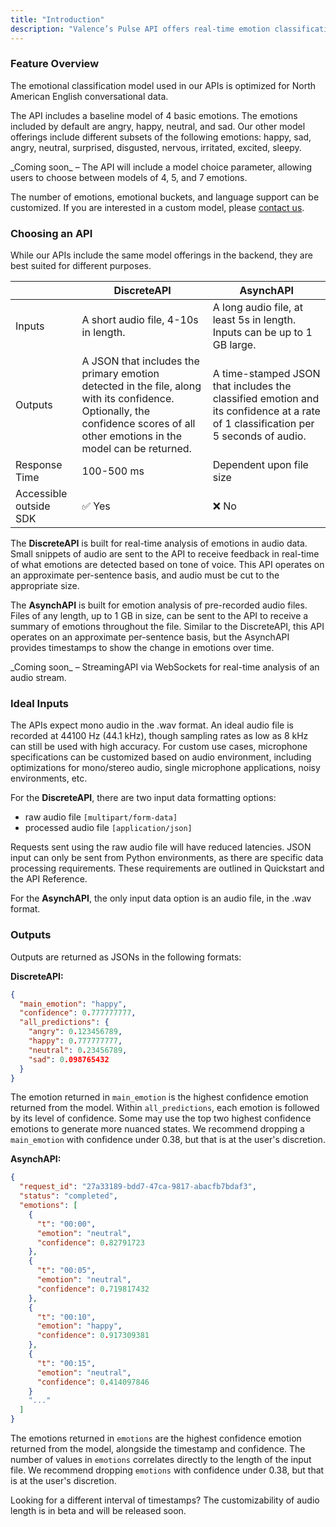 ```yaml
---
title: "Introduction"
description: "Valence’s Pulse API offers real-time emotion classification of audio data using our proprietary machine learning models. Below are additional details of capabilities and data specifications."
---
```


### Feature Overview

The emotional classification model used in our APIs is optimized for North American English conversational data.

The API includes a baseline model of 4 basic emotions. The emotions included by default are angry, happy, neutral, and sad. Our other model offerings include different subsets of the following emotions: happy, sad, angry, neutral, surprised, disgusted, nervous, irritated, excited, sleepy. 

<Note>
  _Coming soon_ – The API will include a model choice parameter, allowing users to choose between models of 4, 5, and 7 emotions.
</Note>

The number of emotions, emotional buckets, and language support can be customized. If you are interested in a custom model, please [<u>contact us</u>](https://www.valencevibrations.com/contact).

### Choosing an API

While our APIs include the same model offerings in the backend, they are best suited for different purposes.

|                        | DiscreteAPI                                                                                                                                                                     | AsynchAPI                                                                                                                         |
| ---------------------- | ------------------------------------------------------------------------------------------------------------------------------------------------------------------------------- | --------------------------------------------------------------------------------------------------------------------------------- |
| Inputs                 | A short audio file, 4-10s in length.                                                                                                                                            | A long audio file, at least 5s in length. Inputs can be up to 1 GB large.                                                         |
| Outputs                | A JSON that includes the primary emotion detected in the file, along with its confidence. Optionally, the confidence scores of all other emotions in the model can be returned. | A time-stamped JSON that includes the classified emotion and its confidence at a rate of 1 classification per 5 seconds of audio. |
| Response Time          | 100-500 ms                                                                                                                                                                      | Dependent upon file size                                                                                                          |
| Accessible outside SDK | ✅ Yes                                                                                                                                                                           | ❌ No                                                                                                                              |

The **DiscreteAPI** is built for real-time analysis of emotions in audio data. Small snippets of audio are sent to the API to receive feedback in real-time of what emotions are detected based on tone of voice. This API operates on an approximate per-sentence basis, and audio must be cut to the appropriate size.

The **AsynchAPI** is built for emotion analysis of pre-recorded audio files. Files of any length, up to 1 GB in size, can be sent to the API to receive a summary of emotions throughout the file. Similar to the DiscreteAPI, this API operates on an approximate per-sentence basis, but the AsynchAPI provides timestamps to show the change in emotions over time.

<Note>
  _Coming soon_ –  StreamingAPI via WebSockets for real-time analysis of an audio stream.
</Note>

### Ideal Inputs

The APIs expect mono audio in the .wav format. An ideal audio file is recorded at 44100 Hz (44.1 kHz), though sampling rates as low as 8 kHz can still be used with high accuracy. For custom use cases, microphone specifications can be customized based on audio environment, including optimizations for mono/stereo audio, single microphone applications, noisy environments, etc. 

For the **DiscreteAPI**, there are two input data formatting options:

- raw audio file `[multipart/form-data] `
- processed audio file `[application/json]`

Requests sent using the raw audio file will have reduced latencies. JSON input can only be sent from Python environments, as there are specific data processing requirements. These requirements are outlined in Quickstart and the API Reference.

For the **AsynchAPI**, the only input data option is an audio file, in the .wav format.

### Outputs

Outputs are returned as JSONs in the following formats: 

**DiscreteAPI:**

```json
{
  "main_emotion": "happy",
  "confidence": 0.777777777,
  "all_predictions": {
    "angry": 0.123456789,
    "happy": 0.777777777,
    "neutral": 0.23456789,
    "sad": 0.098765432
  }
}
```

The emotion returned in `main_emotion` is the highest confidence emotion returned from the model. Within `all_predictions`, each emotion is followed by its level of confidence. Some may use the top two highest confidence emotions to generate more nuanced states. We recommend dropping a `main_emotion` with confidence under 0.38, but that is at the user's discretion.

**AsynchAPI:**

```json
{
  "request_id": "27a33189-bdd7-47ca-9817-abacfb7bdaf3",
  "status": "completed",
  "emotions": [
    {
      "t": "00:00",
      "emotion": "neutral",
      "confidence": 0.82791723
    },
    {
      "t": "00:05",
      "emotion": "neutral",
      "confidence": 0.719817432
    },
    {
      "t": "00:10",
      "emotion": "happy",
      "confidence": 0.917309381
    },
    {
      "t": "00:15",
      "emotion": "neutral",
      "confidence": 0.414097846
    }
	"..."
  ]
}
```

The emotions returned in `emotions` are the highest confidence emotion returned from the model, alongside the timestamp and confidence. The number of values in `emotions` correlates directly to the length of the input file. We recommend dropping `emotions` with confidence under 0.38, but that is at the user's discretion.

<Check>
  Looking for a different interval of timestamps? The customizability of audio length is in beta and will be released soon.
</Check>